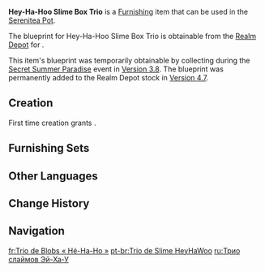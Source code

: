 {{Furnishing Infobox
|id             = 373170
|image          = Item Hey-Ha-Hoo Slime Box Trio.png
|category       = Landscape
|subcategory    = Small Object
|quality        = 3
|adeptal_energy = 60
|load           = 35
|reduced_load   = 27
|description    = A combination of wooden chests with a rather unique appearance. It is said that three different colored [[slime]]s are named "Hey Hey" "Ha Ha" and "Hoo Hoo." The craftsmanship is a bit shoddy, but it creates a rather endearing effect. A common sight within the [[Veluriyam Mirage]], they are often used as decorations, but the staff of various attractions use them to store tools or their personal belongings. In addition, their popularity with guests has led to their inclusion on the list of potential prizes for many attractions.<br>However, as the latches are rather flimsy, they are not recommended to be used as storage containers, and so are filled with lots of fragrant plants and anti-moisture barriers, so that it can be used as an interior decoration without need for long-term maintenance.
|mention        = 
|blueprint      = [[Realm Depot]]<br>[[Secret Summer Paradise]]
|source1        = 
|event          = Secret Summer Paradise
}}
'''Hey-Ha-Hoo Slime Box Trio''' is a [[Furnishing]] item that can be used in the [[Serenitea Pot]].

The blueprint for Hey-Ha-Hoo Slime Box Trio is obtainable from the [[Realm Depot]] for {{Item|Realm Currency|24|x=160}}.

This item's blueprint was temporarily obtainable by collecting {{Item|Fascinating Phenocryst|x=1,200}} during the [[Secret Summer Paradise]] event in [[Version 3.8]]. The blueprint was permanently added to the Realm Depot stock in [[Version 4.7]].

==Creation==
First time creation grants {{Item|Trust|24|x=60}}.
{{Recipe
|type = Creation
|time = 14h
|Cuihua Wood = 12
|sort = Cuihua Wood
}}

==Furnishing Sets==
{{Craft Usage|type=Furnishing Set}}

==Other Languages==
{{Other Languages
|en      = Hey-Ha-Hoo Slime Box Trio
|zhs     = 「嘿哈唔史莱姆三姆组」
|zhs_rm  = 
|zht     = 「嘿哈唔史萊姆三姆組」
|zht_rm  = 
|zh_tl   = 
|ja      = 「ヘッ！ハッ！フッ！スライム3ピースセット」
|ja_rm   = "He'! Ha'! Fu'! Suraimu San-piisu Setto"
|ja_tl   = "Hey! Ha! Hoo! Slime 3-Piece Set"
|ko      = 「히하호 슬라임 3종 세트」
|ko_rm   = 
|ko_tl   = 
|es      = El trío Jeje, Jaja y Hum
|es_tl   = The Trio He He, Ha Ha, and Hum
|fr      = Trio de Blobs «&nbsp;Hé-Ha-Ho&nbsp;»
|fr_tl   = {{Lex|Slime|fr}} Trio "Hey-Ha-Ho"
|ru      = Трио слаймов Эй-Ха-У
|ru_tl   = Hey-Ha-Hoo Slime Trio
|th      = "กลุ่มสามหน่อ Slime ฮี่ฮู่ฮ่า"
|th_rm   = 
|th_tl   = 
|vi      = Bộ Ba Slime HiHaHo
|vi_tl   = 
|de      = „Schleim-Trio HeHaWu“
|de_tl   = "Slime Trio Hey-Ha-Hoo"
|id      = Trio Kotak Slime Hey-Ha-Huu
|id_tl   = Hey-Ha-Huu Slime Box Trio
|pt      = Trio de Slimes HeyHaWoo
|pt_tl   = 
|tr      = Üçlü Bodurlop Kutusu
|tr_tl   = 
|it      = Trio di melmosi HeyHaHu
|it_tl   = 
}}

==Change History==
{{Change History|3.8}}

==Navigation==
{{Furnishing Navbox|exterior}}

[[fr:Trio de Blobs « Hé-Ha-Ho »]]
[[pt-br:Trio de Slime HeyHaWoo]]
[[ru:Трио слаймов Эй-Ха-У]]